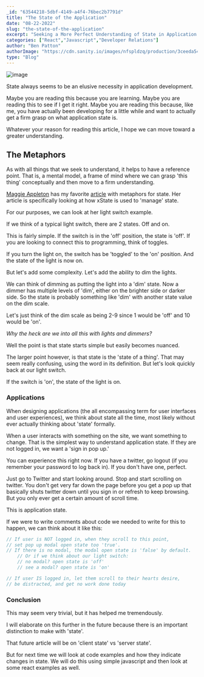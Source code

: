 ```yaml
---
_id: "63544218-5dbf-4149-a4f4-76bec2b7791d"
title: "The State of the Application"
date: "08-22-2022"
slug: "the-state-of-the-application"
excerpt: "Seeking a More Perfect Understanding of State in Application Development"
categories: ["React","Javascript","Developer Relations"]
author: "Ben Patton"
authorImage: "https://cdn.sanity.io/images/nfspldzq/production/3ceeda54221c7c0614ecc51f955c7be39a1da34e-512x512.jpg"
type: "Blog"
---
```


![image](https://cdn.sanity.io/images/nfspldzq/production/b5e3763ef17476d7e947ce642905a485a10c5b44-1600x840.png?w=450)

State always seems to be an elusive necessity in application development. 

Maybe you are reading this because you are learning. Maybe you are reading this to see if I get it right. Maybe you are reading this because, like me, you have actually been developing for a little while and want to actually get a firm grasp on what application state is. 

Whatever your reason for reading this article, I hope we can move toward a greater understanding. 

## The Metaphors

As with all things that we seek to understand, it helps to have a reference point. That is, a mental model, a frame of mind where we can grasp 'this thing' conceptually and then move to a firm understanding. 

[Maggie Appleton](https://maggieappleton.com/) has my favorite [article](https://maggieappleton.com/xstate) with metaphors for state. Her article is specifically looking at how xState is used to 'manage' state. 

For our purposes, we can look at her light switch example. 

If we think of a typical light switch, there are 2 states. Off and on. 

This is fairly simple. If the switch is in the 'off' position, the state is 'off'. If you are looking to connect this to programming, think of toggles. 

If you turn the light on, the switch has be 'toggled' to the 'on' position. And the state of the light is now on. 

But let's add some complexity. Let's add the ability to dim the lights. 

We can think of dimming as putting the light into a 'dim' state. Now a dimmer has multiple levels of 'dim', either on the brighter side or darker side. So the state is probably something like 'dim' with another state value on the dim scale. 

Let's just think of the dim scale as being 2-9 since 1 would be 'off' and 10 would be 'on'. 

_*Why the heck are we into all this with lights and dimmers?*_

Well the point is that state starts simple but easily becomes nuanced. 

The larger point however, is that state is the 'state of a thing'. That may seem really confusing, using the word in its definition. But let's look quickly back at our light switch. 

If the switch is 'on', the state of the light is on. 

### Applications

When designing applications (the all encompassing term for user interfaces and user experiences), we think about state all the time, most likely without ever actually thinking about 'state' formally. 

When a user interacts with something on the site, we want something to change. That is the simplest way to understand application state. If they are not logged in, we want a 'sign in pop up.' 

You can experience this right now. If you have a twitter, go logout (if you remember your password to log back in). If you don't have one, perfect. 

Just go to Twitter and start looking around. Stop and start scrolling on twitter. You don't get very far down the page before you get a pop up that basically shuts twitter down until you sign in or refresh to keep browsing. But you only ever get a certain amount of scroll time. 

This is application state. 

If we were to write comments about code we needed to write for this to happen, we can think about it like this: 

```js
// If user is NOT logged in, when they scroll to this point, 
// set pop up modal open state too 'true'.
// If there is no modal, the modal open state is 'false' by default. 
    // Or if we think about our light switch: 
    // no modal? open state is 'off'
    // see a modal? open state is 'on'

// If user IS logged in, let them scroll to their hearts desire, 
// be distracted, and get no work done today
```

### Conclusion

This may seem very trivial, but it has helped me tremendously. 

I will elaborate on this further in the future because there is an important distinction to make with 'state'. 

That future article will be on 'client state' vs 'server state'. 

But for next time we will look at code examples and how they indicate changes in state. We will do this using simple javascript and then look at some react examples as well. 


